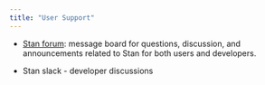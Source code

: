 ```yaml
---
title: "User Support"
---
```


* [Stan forum](https://discourse.mc-stan.org): message board
for questions, discussion, and announcements related to Stan for
both users and developers.

* Stan slack - developer discussions


